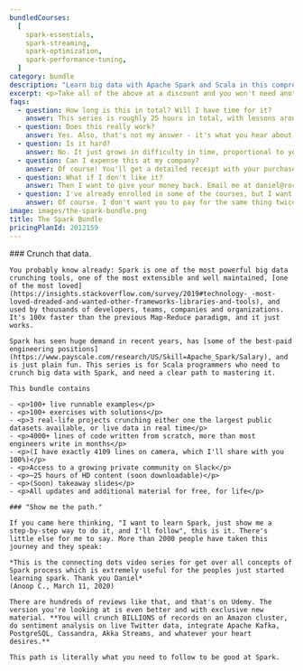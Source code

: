 ```yaml
---
bundledCourses:
  [
    spark-essentials,
    spark-streaming,
    spark-optimization,
    spark-performance-tuning,
  ]
category: bundle
description: "Learn big data with Apache Spark and Scala in this comprehensive bundle: batch, streaming, Spark optimization, performance tuning and more."
excerpt: <p>Take all of the above at a discount and you won't need another book, video or blog again. Enjoy a complete structured journey from zero to master in Apache Spark.</p>
faqs:
  - question: How long is this in total? Will I have time for it?
    answer: This series is roughly 25 hours in total, with lessons around 15-25 minutes each. I recommend at least 1 hour of focused work at one time. You can cover everything in <2 weeks if you're committed.
  - question: Does this really work?
    answer: Yes. Also, that's not my answer - it's what you hear about all the Rock the JVM material from thousands of people now working at Apple, UniCredit, Adobe, Uber and other successful companies and teams around the world.
  - question: Is it hard?
    answer: No. It just grows in difficulty in time, proportional to your work. I only require that you've programmed before in some other language and you know some general fundamentals. At the end of the series, you will look back to the advanced pieces and you'll go like "Huh. That would have been pretty tough if I tried that on my own."
  - question: Can I expense this at my company?
    answer: Of course! You'll get a detailed receipt with your purchase, including VAT (if applicable to you), which you can take to your employer to reimburse. Most (wise) companies will reimburse courses like this.
  - question: What if I don't like it?
    answer: Then I want to give your money back. Email me at daniel@rockthejvm.com with your receipt, and I will refund you. Less than 1% of the Rock the JVM students have refunded a course, and the refund took less than 72 hours.
  - question: I've already enrolled in some of the courses, but I want to take this bundle. Can I pay the difference?
    answer: Of course. I don't want you to pay for the same thing twice. Email me at daniel@rockthejvm.com with a proof of all your purchases and I'll create a discount for you to offset what you paid.
image: images/the-spark-bundle.png
title: The Spark Bundle
pricingPlanId: 2012159
---
```



<CourseLayout>
  <Fragment slot="goal">
    ### Crunch that data.

    You probably know already: Spark is one of the most powerful big data crunching tools, one of the most extensible and well maintained, [one of the most loved](https://insights.stackoverflow.com/survey/2019#technology-_-most-loved-dreaded-and-wanted-other-frameworks-libraries-and-tools), and used by thousands of developers, teams, companies and organizations. It's 100x faster than the previous Map-Reduce paradigm, and it just works.

    Spark has seen huge demand in recent years, has [some of the best-paid engineering positions](https://www.payscale.com/research/US/Skill=Apache_Spark/Salary), and is just plain fun. This series is for Scala programmers who need to crunch big data with Spark, and need a clear path to mastering it.

    This bundle contains

    - <p>100+ live runnable examples</p>
    - <p>100+ exercises with solutions</p>
    - <p>3 real-life projects crunching either one the largest public datasets available, or live data in real time</p>
    - <p>4000+ lines of code written from scratch, more than most engineers write in months</p>
    - <p>(I have exactly 4109 lines on camera, which I'll share with you 100%)</p>
    - <p>Access to a growing private community on Slack</p>
    - <p>~25 hours of HD content (soon downloadable)</p>
    - <p>(Soon) takeaway slides</p>
    - <p>All updates and additional material for free, for life</p>

    ### "Show me the path."

    If you came here thinking, "I want to learn Spark, just show me a step-by-step way to do it, and I'll follow", this is it. There's little else for me to say. More than 2000 people have taken this journey and they speak:

    *This is the connecting dots video series for get over all concepts of Spark process which is extremely useful for the peoples just started learning spark. Thank you Daniel*
    (Anoop C., March 11, 2020)

    There are hundreds of reviews like that, and that's on Udemy. The version you're looking at is even better and with exclusive new material. **You will crunch BILLIONS of records on an Amazon cluster, do sentiment analysis on live Twitter data, integrate Apache Kafka, PostgreSQL, Cassandra, Akka Streams, and whatever your heart desires.**

    This path is literally what you need to follow to be good at Spark.

  </Fragment>
</CourseLayout>
